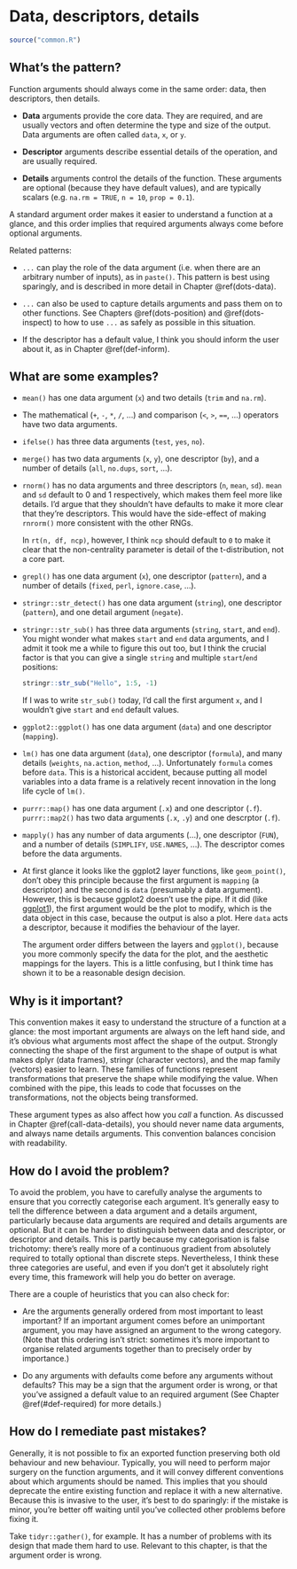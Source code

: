 # Data, descriptors, details {#args-data-details}

```r
source("common.R")
```

## What's the pattern?

Function arguments should always come in the same order: data, then descriptors, then details.

* __Data__ arguments provide the core data. They are required, and are usually
  vectors and often determine the type and size of the output. Data arguments
  are often called `data`, `x`, or `y`. 

* __Descriptor__ arguments describe essential details of the operation, and 
  are usually required.
  
* __Details__ arguments control the details of the function. These arguments
  are optional (because they have default values), and are typically scalars 
  (e.g. `na.rm = TRUE`, `n = 10`, `prop = 0.1`).

A standard argument order makes it easier to understand a function at a glance, and this order implies that required arguments always come before optional arguments.

Related patterns:

* `...` can play the role of the data argument (i.e. when there are an 
  arbitrary number of inputs), as in `paste()`. This pattern is best using
  sparingly, and is described in more detail in Chapter \@ref(dots-data). 

* `...` can also be used to capture details arguments and pass them on to 
  other functions. See Chapters \@ref(dots-position) and \@ref(dots-inspect) 
  to how to use `...` as safely as possible in this situation.

* If the descriptor has a default value, I think you should inform the user 
  about it, as in Chapter \@ref(def-inform).

## What are some examples?

*   `mean()` has one data argument (`x`) and two details (`trim` and `na.rm`).

*   The mathematical (`+`, `-`, `*`, `/`, ...) and comparison (`<`, `>`, `==`,
    ...) operators have two data arguments.

*   `ifelse()` has three data arguments (`test`, `yes`, `no`).

*   `merge()` has two data arguments (`x`, `y`), one descriptor (`by`), 
    and a number of details (`all`, `no.dups`, `sort`, ...).

*   `rnorm()` has no data arguments and three descriptors (`n`, `mean`, `sd`).
    `mean` and `sd` default to 0 and 1 respectively, which makes them feel 
    more like details. I'd argue that they shouldn't have defaults to make it 
    more clear that they're descriptors. This would have the side-effect of 
    making `rnrorm()` more consistent with the other RNGs.
    
    In `rt(n, df, ncp)`, however, I think `ncp` should default to `0` to make 
    it clear that the non-centrality parameter is detail of the t-distribution,
    not a core part.

*   `grepl()` has one data argument (`x`), one descriptor (`pattern`), and a 
    number of details (`fixed`, `perl`, `ignore.case`, ...).
    
*   `stringr::str_detect()` has one data argument (`string`), one descriptor
    (`pattern`), and one detail argument (`negate`).
    
*   `stringr::str_sub()` has three data arguments (`string`, `start`, and 
    `end`). You might wonder what makes `start` and `end` data arguments, and
    I admit it took me a while to figure this out too, but I think the
    crucial factor is that you can give a single `string` and multiple 
    `start`/`end` positions:
    
    ```r
    stringr::str_sub("Hello", 1:5, -1)
    ```
    
    If I was to write `str_sub()` today, I'd call the first argument `x`, and 
    I wouldn't give `start` and `end` default values.

*   `ggplot2::ggplot()` has one data argument (`data`) and one descriptor 
    (`mapping`). 

*   `lm()` has one data argument (`data`), one descriptor (`formula`), and
    many details (`weights`, `na.action`, `method`, ...). Unfortunately 
    `formula` comes before `data`. This is a historical accident, because 
    putting all model variables into a data frame is a relatively recent
    innovation in the long life cycle of `lm()`.

*   `purrr::map()` has one data argument (`.x`) and one descriptor (`.f`).
    `purrr::map2()` has two data arguments (`.x`, `.y`) and one descrptor 
     (`.f`).

*   `mapply()` has any number of data arguments (...), one descriptor (`FUN`),
    and a number of details (`SIMPLIFY`, `USE.NAMES`, ...). The descriptor
    comes before the data arguments.

*   At first glance it looks like the ggplot2 layer functions, like 
    `geom_point()`, don't obey this principle because the first argument is
    `mapping` (a descriptor) and the second is `data` (presumably a data 
    argument). However, this is because ggplot2 doesn't use the pipe. If it
    did (like [ggplot1](https://github.com/hadley/ggplot1)), the first 
    argument would be the plot to modify, which is the data object in this case,
    because the output is also a plot. Here `data` acts a descriptor, because
    it modifies the behaviour of the layer.
    
    The argument order differs between the layers and `ggplot()`, because you
    more commonly specify the data for the plot, and the aesthetic mappings
    for the layers. This is a little confusing, but I think time has shown it
    to be a reasonable design decision.

## Why is it important?

This convention makes it easy to understand the structure of a function at a glance: the most important arguments are always on the left hand side, and it's obvious what arguments most affect the shape of the output. Strongly connecting the shape of the first argument to the shape of output is what makes dplyr (data frames), stringr (character vectors), and the map family (vectors) easier to learn. These families of functions represent transformations that preserve the shape while modifying the value. When combined with the pipe, this leads to code that focusses on the transformations, not the objects being transformed.

These argument types as also affect how you _call_ a function. As discussed in Chapter \@ref(call-data-details), you should never name data arguments, and always name details arguments. This convention balances concision with readability.

## How do I avoid the problem?

To avoid the problem, you have to carefully analyse the arguments to ensure that you correctly categorise each argument. It's generally easy to tell the difference between a data argument and a details argument, particularly because data arguments are required and details arguments are optional. But it can be harder to distinguish between data and descriptor, or descriptor and details. This is partly because my categorisation is false trichotomy: there's really more of a continuous gradient from absolutely required to totally optional than discrete steps. Nevertheless, I think these three categories are useful, and even if you don't get it absolutely right every time, this framework will help you do better on average.

There are a couple of heuristics that you can also check for:

* Are the arguments generally ordered from most important to least important? 
  If an important argument comes before an unimportant argument, you may have 
  assigned an argument to the wrong category. (Note that this ordering isn't
  strict: sometimes it's more important to organise related arguments together
  than to precisely order by importance.)

* Do any arguments with defaults come before any arguments without defaults?
  This may be a sign that the argument order is wrong, or that you've 
  assigned a default value to an required argument (See Chapter
  \@ref(#def-required) for more details.)

## How do I remediate past mistakes?

Generally, it is not possible to fix an exported function preserving both old behaviour and new behaviour. Typically, you will need to perform major surgery on the function arguments, and it will convey different conventions about which arguments should be named. This implies that you should deprecate the entire existing function and replace it with a new alternative. Because this is invasive to the user, it's best to do sparingly: if the mistake is minor, you're better off waiting until you've collected other problems before fixing it.

Take `tidyr::gather()`, for example. It has a number of problems with its design that made them hard to use. Relevant to this chapter, is that the argument order is wrong.
